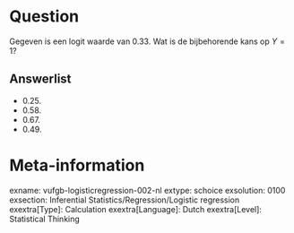 Question
========
Gegeven is een logit waarde van 0.33. Wat is de bijbehorende kans op $Y = 1$?

Answerlist
----------
* 0.25.
* 0.58.
* 0.67.
* 0.49.

Meta-information
================
exname: vufgb-logisticregression-002-nl
extype: schoice
exsolution: 0100
exsection: Inferential Statistics/Regression/Logistic regression
exextra[Type]: Calculation
exextra[Language]: Dutch
exextra[Level]: Statistical Thinking